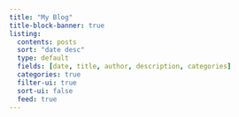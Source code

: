 ```yaml
---
title: "My Blog"
title-block-banner: true
listing:
  contents: posts
  sort: "date desc"
  type: default
  fields: [date, title, author, description, categories]
  categories: true
  filter-ui: true
  sort-ui: false
  feed: true
---
```

